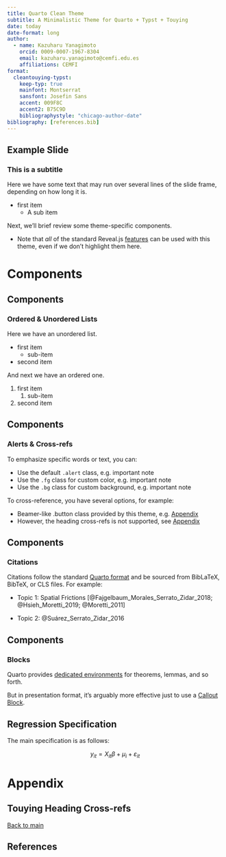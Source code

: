 ```yaml
---
title: Quarto Clean Theme
subtitle: A Minimalistic Theme for Quarto + Typst + Touying
date: today
date-format: long
author:
  - name: Kazuharu Yanagimoto
    orcid: 0009-0007-1967-8304
    email: kazuharu.yanagimoto@cemfi.edu.es
    affiliations: CEMFI
format:
  cleantouying-typst:
    keep-typ: true
    mainfont: Montserrat
    sansfont: Josefin Sans
    accent: 009F8C
    accent2: B75C9D
    bibliographystyle: "chicago-author-date"
bibliography: [references.bib]
---
```


## Example Slide

### This is a subtitle

Here we have some text that may run over several lines of the slide frame,
depending on how long it is.

- first item 
    - A sub item

Next, we'll brief review some theme-specific components.

- Note that _all_ of the standard Reveal.js
[features](https://quarto.org/docs/presentations/revealjs/)
can be used with this theme, even if we don't highlight them here.


# Components

## Components

### Ordered & Unordered Lists

Here we have an unordered list.

- first item
    - sub-item
- second item

And next we have an ordered one.

1. first item
    1. sub-item
1. second item

## Components

### Alerts & Cross-refs {#sec-crossref}

To emphasize specific words or text, you can:

- Use the default `.alert` class, e.g. [important note]{.alert}
- Use the `.fg` class for custom color, e.g. [important note]{.fg}
- Use the `.bg` class for custom background, e.g. [important note]{.bg}

To cross-reference, you have several options, for example:

- Beamer-like .button class provided by this theme, e.g. [[Appendix]{.button}](#sec-appendix)
- However, the heading cross-refs is not supported, see [Appendix](#sec-appendix)

## Components

### Citations

Citations follow the standard
[Quarto format](https://quarto.org/docs/authoring/footnotes-and-citations.html#citations)
and be sourced from BibLaTeX, BibTeX, or CLS files. For example:

 - [Topic 1:]{.alert} Spatial Frictions [[@Fajgelbaum_Morales_Serrato_Zidar_2018; @Hsieh_Moretti_2019; @Moretti_2011]]{.small-cite}

- [Topic 2:]{.alert} @Suárez_Serrato_Zidar_2016

## Components

### Blocks

Quarto provides
[dedicated environments](https://quarto.org/docs/authoring/cross-references.html#theorems-and-proofs)
for theorems, lemmas, and so forth. 

But in presentation format, it's arguably more effective just to use a
[Callout Block](https://quarto.org/docs/authoring/callouts.html).


:::{.callout-note}

## Regression Specification

The main specification is as follows:

$$
y_{it} = X_{it} \beta + \mu_i + \varepsilon_{it}
$$

:::




# Appendix

## Touying Heading Cross-refs {#sec-appendix}

[[Back to main]{.button}](#sec-crossref)

## References

::: {#refs}
:::

